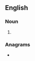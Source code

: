==English==

===Noun===
{{head|en|noun plural form}}

# {{plural of|prenup|lang=en}}

===Anagrams===
* {{anagrams|en|a=enpprsu|prespun}}